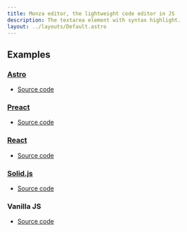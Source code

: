 ```yaml
---
title: Monza editor, the lightweight code editor in JS
description: The textarea element with syntax highlight.
layout: ../layouts/Default.astro
---
```



<Readme />

## Examples

### [Astro](https://astro.build/)

- [Source code](https://github.com/raviqqe/monza-editor/blob/main/doc/src/components/AstroExample.tsx)

<AstroExample />

### [Preact](https://preactjs.com/)

- [Source code](https://github.com/raviqqe/monza-editor/blob/main/doc/src/components/preact/Example.tsx)

<PreactExample />

### [React](https://react.dev/)

- [Source code](https://github.com/raviqqe/monza-editor/blob/main/doc/src/components/react/Example.tsx)

<ReactExample />

### [Solid.js](https://www.solidjs.com/)

- [Source code](https://github.com/raviqqe/monza-editor/blob/main/doc/src/components/solid/Example.tsx)

<SolidExample />

### Vanilla JS

- [Source code](https://github.com/raviqqe/monza-editor/blob/main/doc/src/components/VanillaExample.astro)

<VanillaExample />
